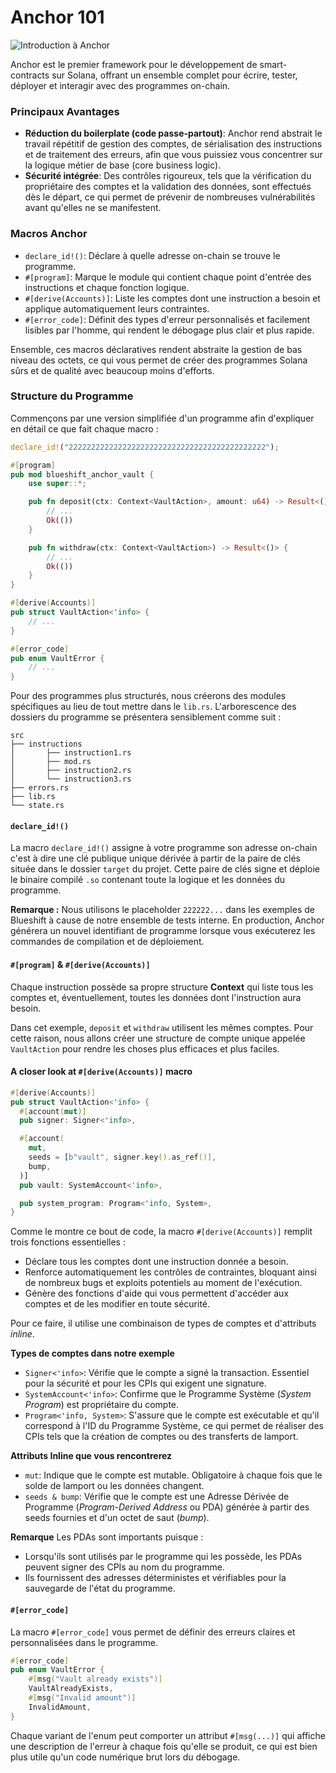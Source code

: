 
# Anchor 101

![Introduction à Anchor](/graphics/course-banners/introduction-to-anchor.png)

<ArticleSection name="Qu'est-ce que Anchor" id="what-is-anchor" level="h2" />

Anchor est le premier framework pour le développement de smart-contracts sur Solana, offrant un ensemble complet pour écrire, tester, déployer et interagir avec des programmes on-chain.

### Principaux Avantages

- **Réduction du boilerplate (code passe-partout)**: Anchor rend abstrait le travail répétitif de gestion des comptes, de sérialisation des instructions et de traitement des erreurs, afin que vous puissiez vous concentrer sur la logique métier de base (core business logic).
- **Sécurité intégrée**:  Des contrôles rigoureux, tels que la vérification du propriétaire des comptes et la validation des données, sont effectués dès le départ, ce qui permet de prévenir de nombreuses vulnérabilités avant qu'elles ne se manifestent.

### Macros Anchor

- `declare_id!()`: Déclare à quelle adresse on-chain se trouve le programme.
- `#[program]`: Marque le module qui contient chaque point d'entrée des instructions et chaque fonction logique.
- `#[derive(Accounts)]`: Liste les comptes dont une instruction a besoin et applique automatiquement leurs contraintes.
- `#[error_code]`: Définit des types d'erreur personnalisés et facilement lisibles par l'homme, qui rendent le débogage plus clair et plus rapide.

Ensemble, ces macros déclaratives rendent abstraite la gestion de bas niveau des octets, ce qui vous permet de créer des programmes Solana sûrs et de qualité avec beaucoup moins d'efforts.

### Structure du Programme

Commençons par une version simplifiée d'un programme afin d'expliquer en détail ce que fait chaque macro :

```rust
declare_id!("22222222222222222222222222222222222222222222");

#[program]
pub mod blueshift_anchor_vault {
    use super::*;

    pub fn deposit(ctx: Context<VaultAction>, amount: u64) -> Result<()> {
        // ...
        Ok(())
    }

    pub fn withdraw(ctx: Context<VaultAction>) -> Result<()> {
        // ...
        Ok(())
    }
}

#[derive(Accounts)]
pub struct VaultAction<'info> {
    // ...
}

#[error_code]
pub enum VaultError {
    // ...
}
```

Pour des programmes plus structurés, nous créerons des modules spécifiques au lieu de tout mettre dans le `lib.rs`. L'arborescence des dossiers du programme se présentera sensiblement comme suit :

```
src
├── instructions
│       ├── instruction1.rs
│       ├── mod.rs
│       ├── instruction2.rs
│       └── instruction3.rs
├── errors.rs
├── lib.rs
└── state.rs
```

#### `declare_id!()`

La macro `declare_id!()` assigne à votre programme son adresse on-chain c'est à dire une clé publique unique dérivée à partir de la paire de clés située dans le dossier `target` du projet. Cette paire de clés signe et déploie le binaire compilé `.so` contenant toute la logique et les données du programme.

**Remarque :** Nous utilisons le placeholder `222222...` dans les exemples de Blueshift à cause de notre ensemble de tests interne. En production, Anchor générera un nouvel identifiant de programme lorsque vous exécuterez les commandes de compilation et de déploiement.

#### `#[program]` & `#[derive(Accounts)]`

Chaque instruction possède sa propre structure **Context** qui liste tous les comptes et, éventuellement, toutes les données dont l'instruction aura besoin.  

Dans cet exemple, `deposit` et `withdraw` utilisent les mêmes comptes. Pour cette raison, nous allons créer une structure de compte unique appelée `VaultAction` pour rendre les choses plus efficaces et plus faciles.

#### A closer look at `#[derive(Accounts)]` macro

```rust
#[derive(Accounts)]
pub struct VaultAction<'info> {
  #[account(mut)]
  pub signer: Signer<'info>,

  #[account(
    mut,
    seeds = [b"vault", signer.key().as_ref()],
    bump,
  )]
  pub vault: SystemAccount<'info>,

  pub system_program: Program<'info, System>,
}
```

Comme le montre ce bout de code, la macro `#[derive(Accounts)]` remplit trois fonctions essentielles :
- Déclare tous les comptes dont une instruction donnée a besoin.
- Renforce automatiquement les contrôles de contraintes, bloquant ainsi de nombreux bugs et exploits potentiels au moment de l'exécution.
- Génère des fonctions d'aide qui vous permettent d'accéder aux comptes et de les modifier en toute sécurité.

Pour ce faire, il utilise une combinaison de types de comptes et d'attributs *inline*.

**Types de comptes dans notre exemple**
- `Signer<'info>`: Vérifie que le compte a signé la transaction. Essentiel pour la sécurité et pour les CPIs qui exigent une signature.
- `SystemAccount<'info>`: Confirme que le Programme Système (*System Program*) est propriétaire du compte.
- `Program<'info, System>`: S'assure que le compte est exécutable et qu'il correspond à l'ID du Programme Système, ce qui permet de réaliser des CPIs tels que la création de comptes ou des transferts de lamport.

**Attributs Inline que vous rencontrerez**
- `mut`: Indique que le compte est mutable. Obligatoire à chaque fois que le solde de lamport ou les données changent.
- `seeds & bump`: Vérifie que le compte est une Adresse Dérivée de Programme (*Program-Derived Address* ou PDA) générée à partir des seeds fournies et d'un octet de saut (*bump*).

**Remarque** Les PDAs sont importants puisque :
- Lorsqu'ils sont utilisés par le programme qui les possède, les PDAs peuvent signer des CPIs au nom du programme.
- Ils fournissent des adresses déterministes et vérifiables pour la sauvegarde  de l'état du programme.

#### `#[error_code]`

La macro `#[error_code]` vous permet de définir des erreurs claires et personnalisées dans le programme.

```rust
#[error_code]
pub enum VaultError {
    #[msg("Vault already exists")]
    VaultAlreadyExists,
    #[msg("Invalid amount")]
    InvalidAmount,
}
```

Chaque variant de l'enum peut comporter un attribut `#[msg(...)]` qui affiche une description de l'erreur à chaque fois qu'elle se produit, ce qui est bien plus utile qu'un code numérique brut lors du débogage.
